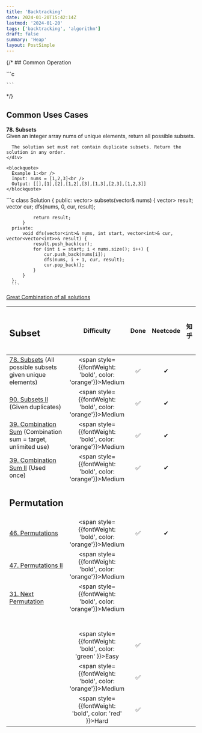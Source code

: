 ```yaml
---
title: 'Backtracking'
date: 2024-01-20T15:42:14Z
lastmod: '2024-01-20'
tags: ['backtracking', 'algorithm']
draft: false
summary: 'Heap'
layout: PostSimple
---
```


{/* ## Common Operation

<div className="grid grid-cols-2 gap-4">
  <div className="col-span-2">
    ```c

    ```

  </div>
</div> */}

## Common Uses Cases

<div className="grid grid-cols-2 gap-4">
  <div className="col-span-1">
    <div><strong>78. Subsets</strong></div>
    <div>
      Given an integer array nums of unique elements, return all possible subsets.
      
      The solution set must not contain duplicate subsets. Return the solution in any order.
    </div>
    
    <blockquote>
      Example 1:<br />
      Input: nums = [1,2,3]<br />
      Output: [[],[1],[2],[1,2],[3],[1,3],[2,3],[1,2,3]]
    </blockquote>
  </div>
  <div className="col-span-1">
    ```c
      class Solution {
      public:
          vector<vector<int>> subsets(vector<int>& nums) {
              vector<vector<int>> result;
              vector<int> cur;
              dfs(nums, 0, cur, result);

              return result;
          }
      private:
          void dfs(vector<int>& nums, int start, vector<int>& cur, vector<vector<int>>& result) {
              result.push_back(cur);
              for (int i = start; i < nums.size(); i++) {
                  cur.push_back(nums[i]);
                  dfs(nums, i + 1, cur, result);
                  cur.pop_back();
              }
          }
      };
      ```
  </div>
</div>

[Great Combination of all solutions](https://leetcode.com/problems/combination-sum-ii/solutions/1277764/combination-sum-i-ii-and-iii-subsets-i-and-ii-permutations-i-and-ii-one-stop-c-solutions/)

| <h2>Subset</h2>                                                                                                             |                            Difficulty                             | Done | Neetcode | 知乎 | 代碼隨想錄 |
| :-------------------------------------------------------------------------------------------------------------------------- | :---------------------------------------------------------------: | :--: | :------: | :--: | :--------: |
| [78. Subsets](https://leetcode.com/problems/subsets/) (All possible subsets given unique elements)                          | <span style={{fontWeight: 'bold', color: 'orange'}}>Medium</span> |  ✅  |    ✔    |      |            |
| [90. Subsets II](https://leetcode.com/problems/subsets-ii/) (Given duplicates)                                              | <span style={{fontWeight: 'bold', color: 'orange'}}>Medium</span> |  ✅  |    ✔    |      |            |
| [39. Combination Sum](https://leetcode.com/problems/combination-sum/description/) (Combination sum = target, unlimited use) | <span style={{fontWeight: 'bold', color: 'orange'}}>Medium</span> |  ✅  |    ✔    |      |            |
| [39. Combination Sum II](https://leetcode.com/problems/combination-sum-ii/description/) (Used once)                         | <span style={{fontWeight: 'bold', color: 'orange'}}>Medium</span> |  ✅  |    ✔    |      |            |
| <h2>Permutation</h2>                                                                                                        |                                                                   |      |          |      |            |
| [46. Permutations](https://leetcode.com/problems/permutations/description/)                                                 | <span style={{fontWeight: 'bold', color: 'orange'}}>Medium</span> |  ✅  |    ✔    |      |            |
| [47. Permutations II](https://leetcode.com/problems/permutations-ii/description/)                                           | <span style={{fontWeight: 'bold', color: 'orange'}}>Medium</span> |      |          |      |            |
| [31. Next Permutation](https://leetcode.com/problems/next-permutation/description/)                                         | <span style={{fontWeight: 'bold', color: 'orange'}}>Medium</span> |      |          |      |            |
| <h2></h2>                                                                                                                   |                                                                   |      |          |      |            |
| []()                                                                                                                        |  <span style={{fontWeight: 'bold', color: 'green' }}>Easy</span>  |  ✅  |          |      |            |
| []()                                                                                                                        | <span style={{fontWeight: 'bold', color: 'orange'}}>Medium</span> |  ✅  |          |      |            |
| []()                                                                                                                        |  <span style={{fontWeight: 'bold', color: 'red'   }}>Hard</span>  |  ✅  |          |      |            |
